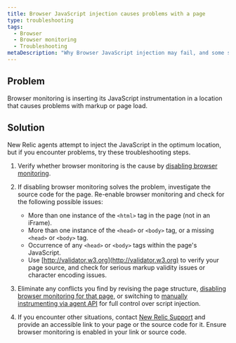 ```yaml
---
title: Browser JavaScript injection causes problems with a page
type: troubleshooting
tags:
  - Browser
  - Browser monitoring
  - Troubleshooting
metaDescription: "Why Browser JavaScript injection may fail, and some suggested solutions."
---
```


## Problem

Browser monitoring is inserting its JavaScript instrumentation in a location that causes problems with markup or page load.

## Solution

New Relic agents attempt to inject the JavaScript in the optimum location, but if you encounter problems, try these troubleshooting steps.

1. Verify whether browser monitoring is the cause by [disabling browser monitoring](/docs/browser/new-relic-browser/installation-configuration/browser-settings-ui-options-browser-monitoring#disabling).
2. If disabling browser monitoring solves the problem, investigate the source code for the page. Re-enable browser monitoring and check for the following possible issues:

   * More than one instance of the `<html>` tag in the page (not in an iFrame).
   * More than one instance of the `<head>` or `<body>` tag, or a missing `<head>` or `<body>` tag.
   * Occurrence of any `<head>` or `<body>` tags within the page's JavaScript.
   * Use [http://validator.w3.org](http://validator.w3.org) to verify your page source, and check for serious markup validity issues or character encoding issues.
3. Eliminate any conflicts you find by revising the page structure, [disabling browser monitoring for that page,](/docs/browser/new-relic-browser/installation-configuration/disable-browser-monitoring-specific-pages) or switching to [manually instrumenting via agent API](/docs/browser/new-relic-browser/installation-configuration/browser-settings-ui-options-browser-monitoring#agent-instrumentation) for full control over script injection.
4. If you encounter other situations, contact [New Relic Support](https://support.newrelic.com/) and provide an accessible link to your page or the source code for it. Ensure browser monitoring is enabled in your link or source code.
